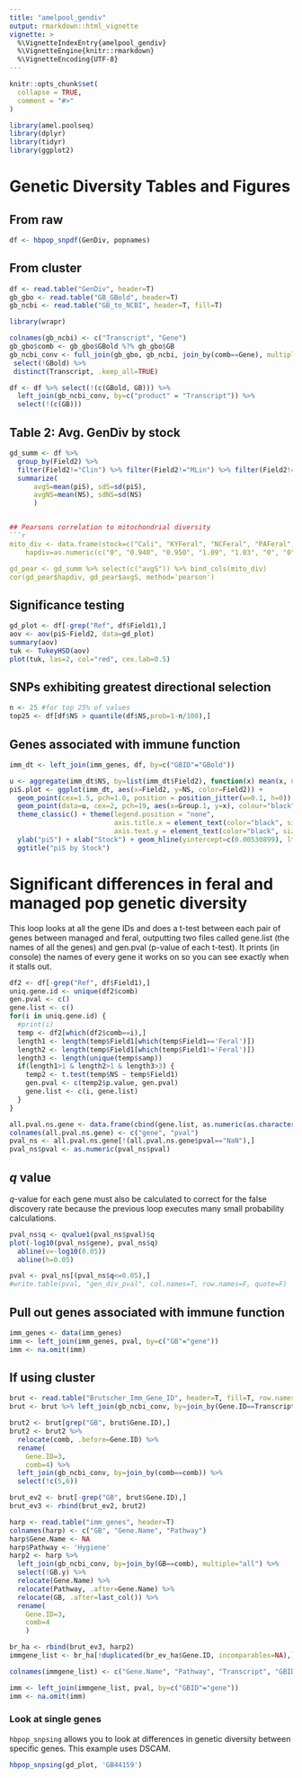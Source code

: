 ```yaml
---
title: "amelpool_gendiv"
output: rmarkdown::html_vignette
vignette: >
  %\VignetteIndexEntry{amelpool_gendiv}
  %\VignetteEngine{knitr::rmarkdown}
  %\VignetteEncoding{UTF-8}
---
```


```r
knitr::opts_chunk$set(
  collapse = TRUE,
  comment = "#>"
)
```

```r
library(amel.poolseq)
library(dplyr)
library(tidyr)
library(ggplot2)
```

# Genetic Diversity Tables and Figures
## From raw
```r
df <- hbpop_snpdf(GenDiv, popnames)
```

## From cluster
```r
df <- read.table("GenDiv", header=T)
gb_gbo <- read.table("GB_GBold", header=T)
gb_ncbi <- read.table("GB_to_NCBI", header=T, fill=T)

library(wrapr)

colnames(gb_ncbi) <- c("Transcript", "Gene")
gb_gbo$comb <- gb_gbo$GBold %?% gb_gbo$GB 
gb_ncbi_conv <- full_join(gb_gbo, gb_ncbi, join_by(comb==Gene), multiple="all") %>%
 select(!GBold) %>%
 distinct(Transcript, .keep_all=TRUE)

df <- df %>% select(!(c(GBold, GB))) %>% 
  left_join(gb_ncbi_conv, by=c("product" = "Transcript")) %>%
  select(!(c(GB)))

```

## Table 2: Avg. GenDiv by stock
```r
gd_summ <- df %>% 
  group_by(Field2) %>% 
  filter(Field2!="Clin") %>% filter(Field2!="MLin") %>% filter(Field2!="YLin") %>%
  summarize(
      avgS=mean(piS), sdS=sd(piS),
      avgNS=mean(NS), sdNS=sd(NS)
      )


## Pearsons correlation to mitochondrial diversity
```r
mito_div <- data.frame(stock=c("Cali", "KYFeral", "NCFeral", "PAFeral", "PAManaged", "PurdueMB", "Russ", "Sask", "TX"),
    hapdiv=as.numeric(c("0", "0.940", "0.950", "1.09", "1.03", "0", "0", "0", "0")))

gd_pear <- gd_summ %>% select(c("avgS")) %>% bind_cols(mito_div)
cor(gd_pear$hapdiv, gd_pear$avgS, method='pearson')

```

## Significance testing
```r
gd_plot <- df[-grep("Ref", df$Field1),]
aov <- aov(piS~Field2, data=gd_plot)
summary(aov)
tuk <- TukeyHSD(aov)
plot(tuk, las=2, col="red", cex.lab=0.5)
```

## SNPs exhibiting greatest directional selection
```r
n <- 25 #for top 25% of values
top25 <- df[df$NS > quantile(df$NS,prob=1-n/100),]
```

## Genes associated with immune function
```r
imm_dt <- left_join(imm_genes, df, by=c("GBID"="GBold"))
```

```r
u <- aggregate(imm_dt$NS, by=list(imm_dt$Field2), function(x) mean(x, na.rm=TRUE))
piS.plot <- ggplot(imm_dt, aes(x=Field2, y=NS, color=Field2)) +
  geom_point(cex=1.5, pch=1.0, position = position_jitter(w=0.1, h=0)) +
  geom_point(data=u, cex=2, pch=19, aes(x=Group.1, y=x), colour="black") +
  theme_classic() + theme(legend.position = "none",
                          axis.title.x = element_text(color="black", size=10),
                          axis.text.y = element_text(color="black", size=10)) +
  ylab("piS") + xlab("Stock") + geom_hline(yintercept=c(0.00530899), lty=3) +
  ggtitle("piS by Stock")
```

# Significant differences in feral and managed pop genetic diversity
This loop looks at all the gene IDs and does a t-test between each pair of genes between managed and feral, outputting two files called gene.list (the names of all the genes) and gen.pval (p-value of each t-test). It prints (in console) the names of every gene it works on so you can see exactly when it stalls out.

```r
df2 <- df[-grep("Ref", df$Field1),]
uniq.gene.id <- unique(df2$comb)
gen.pval <- c()
gene.list <- c()
for(i in uniq.gene.id) {
  #print(i)
  temp <- df2[which(df2$comb==i),]
  length1 <- length(temp$Field1[which(temp$Field1=='Feral')])
  length2 <- length(temp$Field1[which(temp$Field1!='Feral')])
  length3 <- length(unique(temp$samp))
  if(length1>1 & length2>1 & length3>3) {
    temp2 <- t.test(temp$NS ~ temp$Field1)
    gen.pval <- c(temp2$p.value, gen.pval)
    gene.list <- c(i, gene.list)
  }
}

all.pval.ns.gene <- data.frame(cbind(gene.list, as.numeric(as.character(gen.pval))))
colnames(all.pval.ns.gene) <- c("gene", "pval") 
pval_ns <- all.pval.ns.gene[!(all.pval.ns.gene$pval=="NaN"),]
pval_ns$pval <- as.numeric(pval_ns$pval)

```
## *q* value
*q*-value for each gene must also be calculated to correct for the false discovery rate because the previous loop executes many small probability calculations.

```r
pval_ns$q <- qvalue1(pval_ns$pval)$q 
plot(-log10(pval_ns$gene), pval_ns$q)
  abline(v=-log10(0.05))
  abline(h=0.05)

pval <- pval_ns[(pval_ns$q<=0.05),]
#write.table(pval, "gen_div_pval", col.names=T, row.names=F, quote=F)
```

## Pull out genes associated with immune function
```r
imm_genes <- data(imm_genes)
imm <- left_join(imm_genes, pval, by=c("GB"="gene"))
imm <- na.omit(imm)
```

## If using cluster
```r
brut <- read.table("Brutscher_Imm_Gene_ID", header=T, fill=T, row.names=NULL, sep="\t")
brut <- brut %>% left_join(gb_ncbi_conv, by=join_by(Gene.ID==Transcript)) %>% select(!GB)

brut2 <- brut[grep("GB", brut$Gene.ID),]
brut2 <- brut2 %>% 
  relocate(comb, .before=Gene.ID) %>% 
  rename(
    Gene.ID=3,
    comb=4) %>% 
  left_join(gb_ncbi_conv, by=join_by(comb==comb)) %>%
  select(!c(5,6))

brut_ev2 <- brut[-grep("GB", brut$Gene.ID),]
brut_ev3 <- rbind(brut_ev2, brut2)

harp <- read.table("imm_genes", header=T)
colnames(harp) <- c("GB", "Gene.Name", "Pathway")
harp$Gene.Name <- NA
harp$Pathway <- 'Hygiene'
harp2 <- harp %>% 
  left_join(gb_ncbi_conv, by=join_by(GB==comb), multiple="all") %>%
  select(!GB.y) %>%
  relocate(Gene.Name) %>%
  relocate(Pathway, .after=Gene.Name) %>%
  relocate(GB, .after=last_col()) %>%
  rename(
    Gene.ID=3,
    comb=4
    )

br_ha <- rbind(brut_ev3, harp2)
immgene_list <- br_ha[!duplicated(br_ev_ha$Gene.ID, incomparables=NA),]

colnames(immgene_list) <- c("Gene.Name", "Pathway", "Transcript", "GBID")

imm <- left_join(immgene_list, pval, by=c("GBID"="gene"))
imm <- na.omit(imm)

```

### Look at single genes
`hbpop_snpsing` allows you to look at differences in genetic diversity between specific genes. This example uses DSCAM.

```r
hbpop_snpsing(gd_plot, 'GB44159')
```


